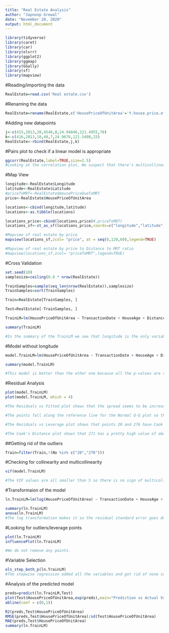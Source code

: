 ```yaml
---
title: "Real Estate Analysis"
author: "Japnoop Grewal"
date: "November 20, 2020"
output: html_document
---
```



```r
library(tidyverse)
library(caret)
library(car)
library(olsrr)
library(ggplot2)
library(ggmap)
library(GGally)
library(sf)
library(mapview)
```

#Reading/importing the data
```r
RealEstate=read.csv('Real estate.csv')
```

#Renaming the data
```r
RealEstate=rename(RealEstate,c('HousePriceOfUnitArea'='Y.house.price.of.unit.area','TransactionDate'='X1.transaction.date','HouseAge'='X2.house.age','DistanceToMRT'='X3.distance.to.the.nearest.MRT.station','NumberOfConStores'='X4.number.of.convenience.stores','Latitude'='X5.latitude','Longitude'='X6.longitude'))
```

#Adding new datapoints
```r
j<-c(415,2013,20,4548,0,24.94846,121.4955,70)
k<-c(416,2013,10,40,7,24.9676,121.5408,15)
RealEstate<-rbind(RealEstate,j,k)
```

#Pairs plot to check if a linear model is appropriate
```r
ggcorr(RealEstate,label=TRUE,size=2.5)
#Looking at the correlation plot, We suspect that there's multicollinearity as Longitude and DistanceMRT has a relatively strong correlation of -0.8
```


#Map View
```r
longitude<-RealEstate$Longitude
latitude<-RealEstate$Latitude
#priceToMRT<-RealEstate$HousePriceDueToMRT
price<-RealEstate$HousePriceOfUnitArea

locations<-cbind(longitude,latitude)
locations<-as.tibble(locations)

locations_price<-cbind(locations,price)#,priceToMRT)
locations_sf<-st_as_sf(locations_price,coords=c("longitude","latitude"),crs=4326)

#Mapview of real estate by price
mapview(locations_sf,zcol= "price", at = seq(0,120,60),legend=TRUE)

#Mapview of real estate by price to Distance to MRT ratio
#mapview(locations_sf,zcol= "priceToMRT",legend=TRUE)
```

#Cross Validation
```r
set.seed(10)
samplesize=ceiling(0.8 * nrow(RealEstate))

TrainSamples=sample(seq_len(nrow(RealEstate)),samplesize)
TrainSamples=sort(TrainSamples)

Train=RealEstate[TrainSamples, ]

Test=RealEstate[-TrainSamples, ]

TrainLM=lm(HousePriceOfUnitArea ~ TransactionDate + HouseAge + DistanceToMRT + NumberOfConStores + Latitude + Longitude, data=Train)

summary(TrainLM)

#In the summary of the TrainLM we see that longitude is the only variable with a high p-value. This high p-value is significant because it shows that we should get rid of the longitude variable. 
```

#Model without longitude
```r
model.TrainLM=lm(HousePriceOfUnitArea ~ TransactionDate + HouseAge + DistanceToMRT + NumberOfConStores + Latitude, data=Train)

summary(model.TrainLM)

#This model is better than the other one because all the p-values are relatively small.
```

#Residual Analysis
```r
plot(model.TrainLM)
plot(model.TrainLM, which = 4)

#The Residuals vs Fitted plot shows that the spread seems to be increasing and points 114,271,313 might be outliers.

#The points fall along the reference line for the Normal Q-Q plot so the normality assumption is reasonable.

#The Residuals vs Leverage plot shows that points 20 and 276 have Cook's distance of more than 0.5 so they are influential points.

#The Cook's Distance plot shows that 271 has a pretty high value of about 0.26 but it is not more than 0.5 so it is not influential, but points 20 and 276 are. So we are going to remove 20 and 276.
```


##Getting rid of the outliers
```r
Train=filter(Train,!(No %in% c("20","276")))

```


#Checking for collinearity and multicollinearity
```r
vif(model.TrainLM)

#The VIF values are all smaller than 5 so there is no sign of multicollinearity. 
```

#Transformaion of the model
```r
ln.TrainLM=lm(log(HousePriceOfUnitArea) ~ TransactionDate + HouseAge + DistanceToMRT + NumberOfConStores + Latitude + HousePriceDueToMRT, data=Train)

summary(ln.TrainLM)
anova(ln.TrainLM)
#The log transformation makes it so the residual standard error goes down and the r and r-squared both increase. This all means that the model fits better. 
```

#Looking for outliers/leverage points
```r
plot(ln.TrainLM)
influencePlot(ln.TrainLM)

#We do not remove any points.
```

#Variable Selection
```r
ols_step_both_p(ln.TrainLM)
#The stepwise regression added all the variables and got rid of none so that means that all the variables in the model are significant. 
```

#Analysis of the predicted model
```r
preds=predict(ln.TrainLM,Test)
plot(Test$HousePriceOfUnitArea,exp(preds),main="Prediction vs Actual Values")
abline(coef = c(0,1))

R2(preds,Test$HousePriceOfUnitArea)
RMSE(preds,Test$HousePriceOfUnitArea)/sd(Test$HousePriceOfUnitArea)
MAE(preds,Test$HousePriceOfUnitArea)
summary(ln.TrainLM)
```
